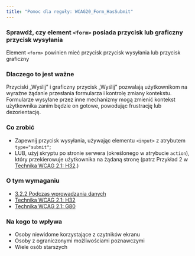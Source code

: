 ```yaml
---
title: "Pomoc dla reguły: WCAG20_Form_HasSubmit"
---
```


<div className="toolHelp">
<Row>
<Column colLg={16} colMd={8} colSm={4} className="toolHead">

### Sprawdź, czy element `<form>` posiada przycisk lub graficzny przycisk wysyłania

<div id="locLevel"></div>

Element `<form>` powinien mieć przycisk przycisk wysyłania lub przycisk graficzny

</Column>
</Row>
<Row>
<Column colLg={11} colMd={5} colSm={4} className="toolMain">

### Dlaczego to jest ważne

Przyciski „Wyślij” i graficzny przycisk „Wyślij” pozwalają użytkownikom na wyraźne żądanie przesłania formularza i&nbsp;kontrolę zmiany kontekstu. Formularze wysyłane przez inne mechanizmy mogą zmienić kontekst użytkownika zanim będzie on gotowe, powodując frustrację lub dezorientację.

<div id="locSnippet"></div>

### Co zrobić

* Zapewnij przycisk wysyłania, używając elementu `<input>` z atrybutem `type="submit"`;
* LUB, użyj skryptu po stronie serwera (określonego w atrybucie `action`), który przekierowuje użytkownika na żądaną stronę (patrz Przykład 2 w [Technika WCAG 2.1: H32](https://www.w3.org/WAI/WCAG21/Techniques/html/H32).)

</Column>
<Column colLg={5} colMd={3} colSm={4} className="toolLeft">

### O tym wymaganiu

* [3.2.2 Podczas wprowadzania danych](https://wcag.lepszyweb.pl/#on-input)
* [Technika WCAG 2.1: H32](https://www.w3.org/WAI/WCAG21/Techniques/html/H32)
* [Technika WCAG 2.1: G80](https://www.w3.org/WAI/WCAG21/Techniques/general/G80)

### Na kogo to wpływa

* Osoby niewidome korzystające z czytników ekranu
* Osoby z ograniczonymi możliwościami poznawczymi
* Wiele osób starszych

</Column>
</Row>
</div>
